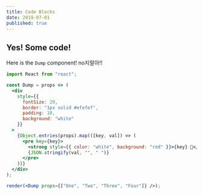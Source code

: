 ```yaml
---
title: Code Blocks
date: 2019-07-01
published: true
---
```


## Yes! Some code!

Here is the `Dump` component! no지랄아!!

```jsx react-live
import React from "react";

const Dump = props => (
  <div
    style={{
      fontSize: 20,
      border: "1px solid #efefef",
      padding: 10,
      background: "white"
    }}
  >
    {Object.entries(props).map(([key, val]) => (
      <pre key={key}>
        <strong style={{ color: "white", background: "red" }}>{key} 💩</strong>
        {JSON.stringify(val, "", " ")}
      </pre>
    ))}
  </div>
);

render(<Dump props={["One", "Two", "Three", "Four"]} />);
```
